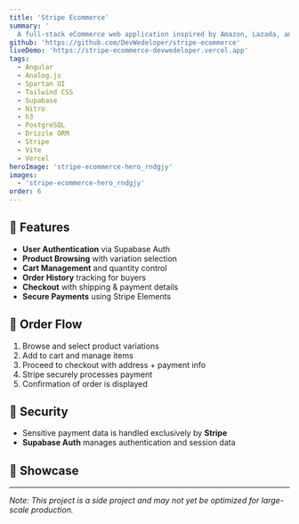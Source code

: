 ```yaml
---
title: 'Stripe Ecommerce'
summary: '
  A full-stack eCommerce web application inspired by Amazon, Lazada, and Shopee — built for retail-style purchasing and powered by Stripe for secure payments.'
github: 'https://github.com/DevWedeloper/stripe-ecommerce'
liveDemo: 'https://stripe-ecommerce-devwedeloper.vercel.app'
tags:
  - Angular
  - Analog.js
  - Spartan UI
  - Tailwind CSS
  - Supabase
  - Nitro
  - h3
  - PostgreSQL
  - Drizzle ORM
  - Stripe
  - Vite
  - Vercel
heroImage: 'stripe-ecommerce-hero_rndgjy'
images:
  - 'stripe-ecommerce-hero_rndgjy'
order: 6
---
```



<ProjectSummary
  title={frontmatter.title}
  summary={frontmatter.summary}
  github={frontmatter.github}
  liveDemo={frontmatter.liveDemo}
  tags={frontmatter.tags}
  heroImage={frontmatter.heroImage}
/>

## 🚀 Features

- **User Authentication** via Supabase Auth
- **Product Browsing** with variation selection
- **Cart Management** and quantity control
- **Order History** tracking for buyers
- **Checkout** with shipping & payment details
- **Secure Payments** using Stripe Elements

## 🧾 Order Flow

1. Browse and select product variations
2. Add to cart and manage items
3. Proceed to checkout with address + payment info
4. Stripe securely processes payment
5. Confirmation of order is displayed

## 🔐 Security

- Sensitive payment data is handled exclusively by **Stripe**
- **Supabase Auth** manages authentication and session data

## 🧠 Showcase

<Carousel client:visible images={frontmatter.images} />

---

_Note: This project is a side project and may not yet be optimized for large-scale production._

